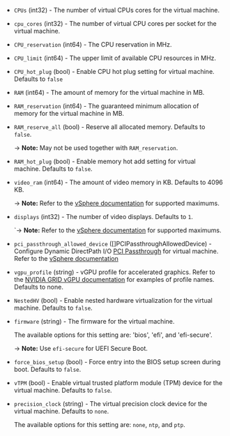 <!-- Code generated from the comments of the HardwareConfig struct in builder/vsphere/common/step_hardware.go; DO NOT EDIT MANUALLY -->

- `CPUs` (int32) - The number of virtual CPUs cores for the virtual machine.

- `cpu_cores` (int32) - The number of virtual CPU cores per socket for the virtual machine.

- `CPU_reservation` (int64) - The CPU reservation in MHz.

- `CPU_limit` (int64) - The upper limit of available CPU resources in MHz.

- `CPU_hot_plug` (bool) - Enable CPU hot plug setting for virtual machine. Defaults to `false`

- `RAM` (int64) - The amount of memory for the virtual machine in MB.

- `RAM_reservation` (int64) - The guaranteed minimum allocation of memory for the virtual machine in MB.

- `RAM_reserve_all` (bool) - Reserve all allocated memory. Defaults to `false`.
  
  -> **Note:** May not be used together with `RAM_reservation`.

- `RAM_hot_plug` (bool) - Enable memory hot add setting for virtual machine. Defaults to `false`.

- `video_ram` (int64) - The amount of video memory in KB. Defaults to 4096 KB.
  
  -> **Note:** Refer to the [vSphere documentation](https://techdocs.broadcom.com/us/en/vmware-cis/vsphere/vsphere/8-0/vsphere-virtual-machine-administration-guide-8-0/configuring-virtual-machine-hardwarevsphere-vm-admin/virtual-machine-compatibilityvsphere-vm-admin/hardware-features-available-with-virtual-machine-compatibility-levelsvsphere-vm-admin.html)
  for supported maximums.

- `displays` (int32) - The number of video displays. Defaults to `1`.
  
  `-> **Note:** Refer to the [vSphere documentation](https://techdocs.broadcom.com/us/en/vmware-cis/vsphere/vsphere/8-0/vsphere-virtual-machine-administration-guide-8-0/configuring-virtual-machine-hardwarevsphere-vm-admin/virtual-machine-compatibilityvsphere-vm-admin/hardware-features-available-with-virtual-machine-compatibility-levelsvsphere-vm-admin.html)
  for supported maximums.

- `pci_passthrough_allowed_device` ([]PCIPassthroughAllowedDevice) - Configure Dynamic DirectPath I/O [PCI Passthrough](#pci-passthrough-configuration) for
  virtual machine. Refer to the [vSphere documentation](https://techdocs.broadcom.com/us/en/vmware-cis/vsphere/vsphere/8-0/vsphere-virtual-machine-administration-guide-8-0/configuring-virtual-machine-hardwarevsphere-vm-admin/other-virtual-machine-device-configurationvsphere-vm-admin/add-a-pci-device-to-a-virutal-machinevsphere-vm-admin.html)

- `vgpu_profile` (string) - vGPU profile for accelerated graphics. Refer to the [NVIDIA GRID vGPU documentation](https://docs.nvidia.com/grid/latest/grid-vgpu-user-guide/index.html#configure-vmware-vsphere-vm-with-vgpu)
  for examples of profile names. Defaults to none.

- `NestedHV` (bool) - Enable nested hardware virtualization for the virtual machine.
  Defaults to `false`.

- `firmware` (string) - The firmware for the virtual machine.
  
  The available options for this setting are: 'bios', 'efi', and
  'efi-secure'.
  
  -> **Note:** Use `efi-secure` for UEFI Secure Boot.

- `force_bios_setup` (bool) - Force entry into the BIOS setup screen during boot. Defaults to `false`.

- `vTPM` (bool) - Enable virtual trusted platform module (TPM) device for the virtual
  machine. Defaults to `false`.

- `precision_clock` (string) - The virtual precision clock device for the virtual machine.
  Defaults to `none`.
  
  The available options for this setting are: `none`, `ntp`, and `ptp`.

<!-- End of code generated from the comments of the HardwareConfig struct in builder/vsphere/common/step_hardware.go; -->
